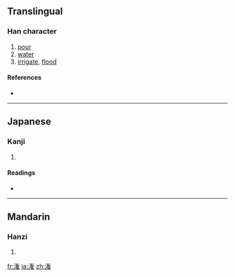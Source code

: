 {{also|灌}}
==Translingual==

===Han character===
{{Han char|rn=85|rad=水|as=11|sn=14|four=|canj=水人大土 (EOKG)}}

# [[pour]]
# [[water]]
# [[irrigate]], [[flood]]

====References====
* {{Han ref|kx=0648.281|dkj=18216|dj=1058.110|hdz=31724.080|uh=6F45|ud=28485}}

----

==Japanese==

===Kanji===
{{ja-kanji|grade=|rs=水11}}

# {{defn|Japanese}}

====Readings====
* {{ja-readings|on=[[かん]] (kan)|kun=[[そそぐ]] (sosogu)}}

----

==Mandarin==

===Hanzi===
{{cmn-hanzi|pin=[[guàn]] ([[guan4]]), [[huàn]] ([[huan4]])|wg=kuan<sup>4</sup>, huan<sup>4</sup>}}

# {{defn|Mandarin}}

[[fr:潅]]
[[ja:潅]]
[[zh:潅]]